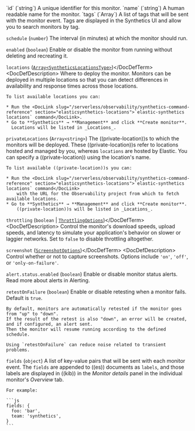 

<DocDefList>
  <DocDefTerm>`id` (`string`)</DocDefTerm>
  <DocDefDescription>
    A unique identifier for this monitor.
  </DocDefDescription>

  <DocDefTerm>
    <span id="monitor-name">
      `name` (`string`)
    </span>
  </DocDefTerm>
  <DocDefDescription>
    A human readable name for the monitor.
  </DocDefDescription>

  <DocDefTerm>
    <span id="monitor-tags">
      `tags` (`Array<string>`)
    </span>
  </DocDefTerm>
  <DocDefDescription>
    A list of tags that will be sent with the monitor event. Tags are displayed in the Synthetics UI and allow you to search monitors by tag.
  </DocDefDescription>

  <DocDefTerm>`schedule` (`number`)</DocDefTerm>
  <DocDefDescription>
    The interval (in minutes) at which the monitor should run.
  </DocDefDescription>

  <DocDefTerm>`enabled` (`boolean`)</DocDefTerm>
  <DocDefDescription>
    Enable or disable the monitor from running without deleting and recreating it.
  </DocDefDescription>

  <DocDefTerm>`locations` ([`Array<SyntheticsLocationsType>`](https://github.com/elastic/synthetics/blob/((synthetics_version))/src/locations/public-locations.ts#L28-L37))</DocDefTerm>
  <DocDefDescription>
    Where to deploy the monitor. Monitors can be deployed in multiple locations so that you can detect differences in availability and response times across those locations.

    To list available locations you can:

    * Run the <DocLink slug="/serverless/observability/synthetics-command-reference" section="elasticsynthetics-locations">`elastic-synthetics locations` command</DocLink>.
    * Go to **Synthetics** → **Management** and click **Create monitor**.
      Locations will be listed in _Locations_.
  </DocDefDescription>

  <DocDefTerm>`privateLocations` (`Array<string>`)</DocDefTerm>
  <DocDefDescription>
    The <DocLink slug="/serverless/observability/synthetics-private-location">((private-location))s</DocLink> to which the monitors will be deployed. These ((private-location))s refer to locations hosted and managed by you, whereas
    `locations` are hosted by Elastic. You can specify a ((private-location)) using the location's name.

    To list available ((private-location))s you can:

    * Run the <DocLink slug="/serverless/observability/synthetics-command-reference" section="elasticsynthetics-locations">`elastic-synthetics locations` command</DocLink>
        with the URL for the Observability project from which to fetch available locations.
    * Go to **Synthetics** → **Management** and click **Create monitor**.
        ((private-location))s will be listed in _Locations_.
  </DocDefDescription>

  <DocDefTerm>`throttling` (`boolean` | [`ThrottlingOptions`](https://github.com/elastic/synthetics/blob/((synthetics_version))/src/common_types.ts#L194-L198))</DocDefTerm>
  <DocDefDescription>
    Control the monitor's download speeds, upload speeds, and latency to simulate your application's behavior on slower or laggier networks. Set to `false` to disable throttling altogether.
  </DocDefDescription>

  <DocDefTerm>`screenshot` ([`ScreenshotOptions`](https://github.com/elastic/synthetics/blob/((synthetics_version))/src/common_types.ts#L192))</DocDefTerm>
  <DocDefDescription>
    Control whether or not to capture screenshots. Options include `'on'`, `'off'`, or `'only-on-failure'`.
  </DocDefDescription>

  <DocDefTerm>`alert.status.enabled` (`boolean`)</DocDefTerm>
  <DocDefDescription>
    Enable or disable monitor status alerts. Read more about alerts in <DocLink slug="/serverless/observability/synthetics-settings" section="alerting">Alerting</DocLink>.
  </DocDefDescription>

  <DocDefTerm>`retestOnFailure` (`boolean`)</DocDefTerm>
  <DocDefDescription>
    Enable or disable retesting when a monitor fails. Default is `true`.

    By default, monitors are automatically retested if the monitor goes from "up" to "down".
    If the result of the retest is also "down", an error will be created, and if configured, an alert sent.
    Then the monitor will resume running according to the defined schedule.

    Using `retestOnFailure` can reduce noise related to transient problems.
  </DocDefDescription>

  <DocDefTerm>`fields` (`object`)</DocDefTerm>
  <DocDefDescription>
    A list of key-value pairs that will be sent with each monitor event.
    The `fields` are appended to ((es)) documents as `labels`,
    and those labels are displayed in ((kib)) in the _Monitor details_ panel in the
    <DocLink slug="/serverless/observability/synthetics-analyze" section="synthetics-analyze-individual-monitors-overview">individual monitor's _Overview_ tab</DocLink>.

    For example:

    ```js
    fields: {
      foo: 'bar',
      team: 'synthetics',
    }
    ```
  </DocDefDescription>
</DocDefList>
